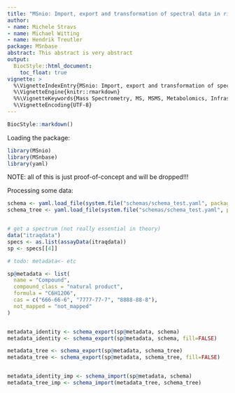```yaml
---
title: "MSnio: Import, export and transformation of spectral data in richly annotated MSnbase"
author:
- name: Michele Stravs
- name: Michael Witting
- name: Hendrik Treutler
package: MSnbase
abstract: This abstract is very abstract
output:
  BiocStyle::html_document:
    toc_float: true
vignette: >
  %\VignetteIndexEntry{MSnio: Import, export and transformation of spectral data}
  %\VignetteEngine{knitr::rmarkdown}
  %%\VignetteKeywords{Mass Spectrometry, MS, MSMS, Metabolomics, Infrastructure, Bioinformatics, quantitative }
  %\VignetteEncoding{UTF-8}
---
```


```r
BiocStyle::markdown()
```
Loading the package:
```r
library(MSnio)
library(MSnbase)
library(yaml)


```

NOTE: all of this is just proof-of-concept and will be dropped!!!

Processing some data:
```r

schema <- yaml.load_file(system.file("schemas/schema_test.yaml", package='MSnio'))
schema_tree <- yaml.load_file(system.file("schemas/schema_test.yaml", package='MSnio'))


# get a spectrum (not really essential in theory)
data("itraqdata")
specs <- as.list(assayData(itraqdata))
sp <- specs[[4]]

# todo: metadata<- etc

sp@metadata <- list(
  name = "Compound",
  compound_class = "natural product",
  formula = "C6H12O6",
  cas = c("666-66-6", "7777-77-7", "8888-88-8"),
  not_mapped = "not_mapped"
)


metadata_identity <- schema_export(sp@metadata, schema)
metadata_identity <- schema_export(sp@metadata, schema, fill=FALSE)

metadata_tree <- schema_export(sp@metadata, schema_tree)
metadata_tree <- schema_export(sp@metadata, schema_tree, fill=FALSE)


metadata_identity_imp <- schema_import(sp@metadata, schema)
metadata_tree_imp <- schema_import(metadata_tree, schema_tree)
```
